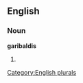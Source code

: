 
==English==

===Noun===
'''garibaldis'''

# {{plural of|[[garibaldi]]}}

[[Category:English plurals]]